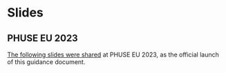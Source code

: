 # Slides {.unnumbered}

## PHUSE EU 2023

[The following slides were shared](https://phuse-org.github.io/E2E-OS-Guidance/slides/eu23) at PHUSE EU 2023, as the official launch of this guidance document.